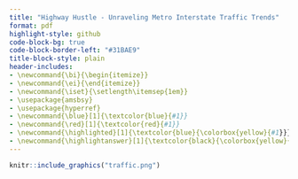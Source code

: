 ```yaml
---
title: "Highway Hustle - Unraveling Metro Interstate Traffic Trends"
format: pdf
highlight-style: github
code-block-bg: true
code-block-border-left: "#31BAE9"
title-block-style: plain
header-includes: 
- \newcommand{\bi}{\begin{itemize}}
- \newcommand{\ei}{\end{itemize}}
- \newcommand{\iset}{\setlength\itemsep{1em}}
- \usepackage{amsbsy}
- \usepackage{hyperref}
- \newcommand{\blue}[1]{\textcolor{blue}{#1}}
- \newcommand{\red}[1]{\textcolor{red}{#1}}
- \newcommand{\highlighted}[1]{\textcolor{blue}{\colorbox{yellow}{#1}}}
- \newcommand{\highlightanswer}[1]{\textcolor{black}{\colorbox{yellow}{#1}}}
---
```


\centering \underline{Group Members:}

\centering

\textbf{Abraar Patel (2069545)}

\textbf{Talha Sohail (2092858)}

\textbf{Ujwal Joshi (2018577)}

\textbf{Kevin Zheng (2022183)}

\textbf{Alton Phan (2020230)}

\vspace{3em}

```r
knitr::include_graphics("traffic.png")
```
\newpage

\raggedright

\textbf{INTRODUCTION} 

